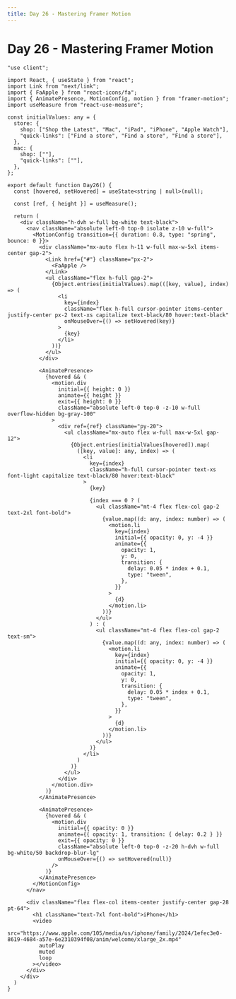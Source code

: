 ```yaml
---
title: Day 26 - Mastering Framer Motion
---
```


# Day 26 - Mastering Framer Motion

<Tabs id="day-26">

<Tab label="Preview">

<ComponentPreview name="framer-motion-day-26" />

</Tab>

<Tab label="Code">

```tsx title="components/day-26.tsx" showLineNumbers
"use client";

import React, { useState } from "react";
import Link from "next/link";
import { FaApple } from "react-icons/fa";
import { AnimatePresence, MotionConfig, motion } from "framer-motion";
import useMeasure from "react-use-measure";

const initialValues: any = {
  store: {
    shop: ["Shop the Latest", "Mac", "iPad", "iPhone", "Apple Watch"],
    "quick-links": ["Find a store", "Find a store", "Find a store"],
  },
  mac: {
    shop: [""],
    "quick-links": [""],
  },
};

export default function Day26() {
  const [hovered, setHovered] = useState<string | null>(null);

  const [ref, { height }] = useMeasure();

  return (
    <div className="h-dvh w-full bg-white text-black">
      <nav className="absolute left-0 top-0 isolate z-10 w-full">
        <MotionConfig transition={{ duration: 0.8, type: "spring", bounce: 0 }}>
          <div className="mx-auto flex h-11 w-full max-w-5xl items-center gap-2">
            <Link href={"#"} className="px-2">
              <FaApple />
            </Link>
            <ul className="flex h-full gap-2">
              {Object.entries(initialValues).map(([key, value], index) => (
                <li
                  key={index}
                  className="flex h-full cursor-pointer items-center justify-center px-2 text-xs capitalize text-black/80 hover:text-black"
                  onMouseOver={() => setHovered(key)}
                >
                  {key}
                </li>
              ))}
            </ul>
          </div>

          <AnimatePresence>
            {hovered && (
              <motion.div
                initial={{ height: 0 }}
                animate={{ height }}
                exit={{ height: 0 }}
                className="absolute left-0 top-0 -z-10 w-full overflow-hidden bg-gray-100"
              >
                <div ref={ref} className="py-20">
                  <ul className="mx-auto flex w-full max-w-5xl gap-12">
                    {Object.entries(initialValues[hovered]).map(
                      ([key, value]: any, index) => (
                        <li
                          key={index}
                          className="h-full cursor-pointer text-xs font-light capitalize text-black/80 hover:text-black"
                        >
                          {key}

                          {index === 0 ? (
                            <ul className="mt-4 flex flex-col gap-2 text-2xl font-bold">
                              {value.map((d: any, index: number) => (
                                <motion.li
                                  key={index}
                                  initial={{ opacity: 0, y: -4 }}
                                  animate={{
                                    opacity: 1,
                                    y: 0,
                                    transition: {
                                      delay: 0.05 * index + 0.1,
                                      type: "tween",
                                    },
                                  }}
                                >
                                  {d}
                                </motion.li>
                              ))}
                            </ul>
                          ) : (
                            <ul className="mt-4 flex flex-col gap-2 text-sm">
                              {value.map((d: any, index: number) => (
                                <motion.li
                                  key={index}
                                  initial={{ opacity: 0, y: -4 }}
                                  animate={{
                                    opacity: 1,
                                    y: 0,
                                    transition: {
                                      delay: 0.05 * index + 0.1,
                                      type: "tween",
                                    },
                                  }}
                                >
                                  {d}
                                </motion.li>
                              ))}
                            </ul>
                          )}
                        </li>
                      )
                    )}
                  </ul>
                </div>
              </motion.div>
            )}
          </AnimatePresence>

          <AnimatePresence>
            {hovered && (
              <motion.div
                initial={{ opacity: 0 }}
                animate={{ opacity: 1, transition: { delay: 0.2 } }}
                exit={{ opacity: 0 }}
                className="absolute left-0 top-0 -z-20 h-dvh w-full bg-white/50 backdrop-blur-lg"
                onMouseOver={() => setHovered(null)}
              />
            )}
          </AnimatePresence>
        </MotionConfig>
      </nav>

      <div className="flex flex-col items-center justify-center gap-28 pt-64">
        <h1 className="text-7xl font-bold">iPhone</h1>
        <video
          src="https://www.apple.com/105/media/us/iphone/family/2024/1efec3e0-8619-4684-a57e-6e2310394f08/anim/welcome/xlarge_2x.mp4"
          autoPlay
          muted
          loop
        ></video>
      </div>
    </div>
  )
}
```

</Tab>

</Tabs>